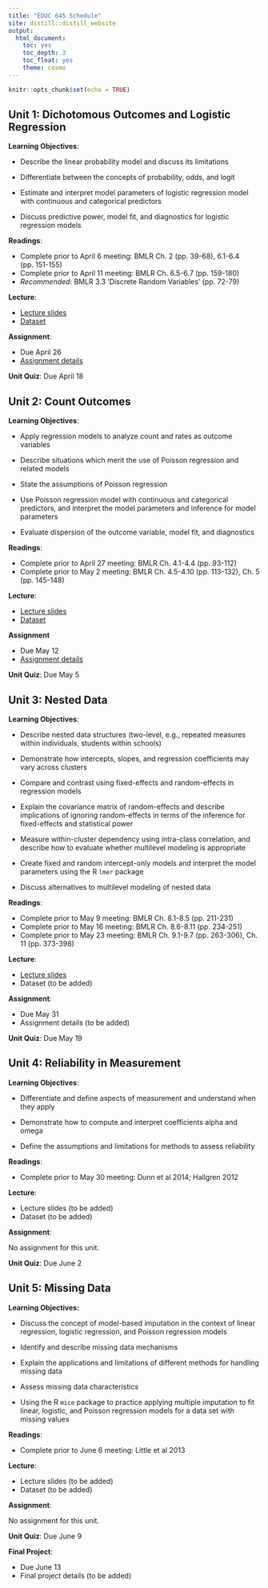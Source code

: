 ```yaml
---
title: "EDUC 645 Schedule"
site: distill::distill_website
output:
  html_document:
    toc: yes
    toc_depth: 3
    toc_float: yes
    theme: cosmo
---
```


```r
knitr::opts_chunk$set(echo = TRUE)
```

## Unit 1: Dichotomous Outcomes and Logistic Regression

**Learning Objectives**: 

- Describe the linear probability model and discuss its limitations

- Differentiate between the concepts of probability, odds, and logit

- Estimate and interpret model parameters of logistic regression model with continuous and categorical predictors

- Discuss predictive power, model fit, and diagnostics for logistic regression models

**Readings**:

 * Complete prior to April 6 meeting: BMLR Ch. 2 (pp. 39-68), 6.1-6.4 (pp. 151-155)
 * Complete prior to April 11 meeting: BMLR Ch. 6.5-6.7 (pp. 159-180)
 * *Recommended*: BMLR 3.3 ‘Discrete Random Variables’ (pp. 72-79)

**Lecture**:

 * [Lecture slides](./slides/EDUC645_logistic_regression_Sp23.html)
 * [Dataset](./data/NHANES_data1112.RData)

**Assignment**:

 * Due April 26
 * [Assignment details](./assignments/assignment01_Sp23.html)
 
**Unit Quiz**: Due April 18

## Unit 2: Count Outcomes

**Learning Objectives**: 

- Apply regression models to analyze count and rates as outcome variables

-	Describe situations which merit the use of Poisson regression and related models

-	State the assumptions of Poisson regression

- Use Poisson regression model with continuous and categorical predictors, and interpret the model parameters and inference for model parameters

- Evaluate dispersion of the outcome variable, model fit, and diagnostics

**Readings**: 

 * Complete prior to April 27 meeting: BMLR Ch. 4.1-4.4 (pp. 93-112)
 * Complete prior to May 2 meeting: BMLR Ch. 4.5-4.10 (pp. 113-132), Ch. 5 (pp. 145-148)
 
**Lecture**:

 * [Lecture slides](./slides/EDUC645_poisson_regression_Sp23.html)
 * [Dataset](./data/NHANES_data1112.RData)

**Assignment**

 * Due May 12
 * [Assignment details](./assignments/assignment02_Sp23.html)
 
**Unit Quiz**: Due May 5

## Unit 3: Nested Data

**Learning Objectives**: 

- Describe nested data structures (two-level, e.g., repeated measures within individuals, students within schools)

- Demonstrate how intercepts, slopes, and regression coefficients may vary across clusters

- Compare and contrast using fixed-effects and random-effects in regression models

- Explain the covariance matrix of random-effects and describe implications of ignoring random-effects in terms of the inference for fixed-effects and statistical power

- Measure within-cluster dependency using intra-class correlation, and describe how to evaluate whether multilevel modeling is appropriate

- Create fixed and random intercept-only models and interpret the model parameters using the R `lmer` package

- Discuss alternatives to multilevel modeling of nested data

**Readings**: 
 
 * Complete prior to May 9 meeting: BMLR Ch. 8.1-8.5 (pp. 211-231)
 * Complete prior to May 16 meeting: BMLR Ch. 8.6-8.11 (pp. 234-251)
 * Complete prior to May 23 meeting: BMLR Ch. 9.1-9.7 (pp. 263-306), Ch. 11 (pp. 373-398)
 
**Lecture**:

 * [Lecture slides](./slides/EDUC645_nested_data_Sp23.html)
 * Dataset (to be added)

**Assignment**:

 * Due May 31
 * Assignment details (to be added)
 
**Unit Quiz**: Due May 19

## Unit 4: Reliability in Measurement

**Learning Objectives**: 

- Differentiate and define aspects of measurement and understand when they apply

- Demonstrate how to compute and interpret coefficients alpha and omega

- Define the assumptions and limitations for methods to assess reliability

**Readings**: 

 * Complete prior to May 30 meeting: Dunn et al 2014; Hallgren 2012

**Lecture**:

 * Lecture slides (to be added)
 * Dataset (to be added)
 
**Assignment**:

No assignment for this unit.
 
**Unit Quiz**: Due June 2

## Unit 5: Missing Data

**Learning Objectives:** 

- Discuss the concept of model-based imputation in the context of linear regression, logistic regression, and Poisson regression models

- Identify and describe missing data mechanisms

- Explain the applications and limitations of different methods for handling missing data

- Assess missing data characteristics 

- Using the R `mice` package to practice applying multiple imputation to fit linear, logistic, and Poisson regression models for a data set with missing values

**Readings**: 

 * Complete prior to June 6 meeting: Little et al 2013

**Lecture**:

 * Lecture slides (to be added)
 * Dataset (to be added)
 
**Assignment**:

No assignment for this unit.

**Unit Quiz**: Due June 9

**Final Project**:

 * Due June 13
 * Final project details (to be added)
